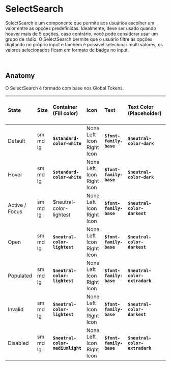 # **SelectSearch**

SelectSearch é um componente que permite aos usuários escolher um valor entre as opções predefinidas. Idealmente, deve ser usado quando houver mais de 5 opções, caso contrário, você pode considerar usar um grupo de rádio.
O SelectSearch permite que o usuário filtre as opções digitando no próprio input e também é possível selecionar multi valores, os valores selecionados ficam em formato de badge no input.

<br />

## Anatomy

O SelectSearch é formado com base nos Global Tokens.

| State          | Size     | Container (Fill color)           | Icon                      | Text                    | Text Color (Placeholder)       | Icon Color                   | Icon Erro Color | Border Radius           | Border (Weight / Stroke Color)                               | Opacity                     | Exemplo   |
| :------------- | :------- | :------------------------------- | :------------------------ | :---------------------- | :----------------------------- | :--------------------------- | :-------------- | :---------------------- | :----------------------------------------------------------- | :-------------------------- | :-------- |
| Default        | sm md lg | **`$standard-color-white`**      | None Left Icon Right Icon | **`$font-family-base`** | **`$neutral-color-dark`**      | **`$neutral-color-darkest`** | '---'           | **`$border-radius-sm`** | **`$border-width-hairline`** **`$neutral-color-mediumdark`** | '----'                      | _[embed]_ |
| Hover          | sm md lg | **`$standard-color-white`**      | None Left Icon Right Icon | **`$font-family-base`** | **`$neutral-color-dark`**      | **`$neutral-color-darkest`** | '---'           | **`$border-radius-sm`** | **`$border-width-hairline`** **`$neutral-color-darkest`**    | '----'                      | _[embed]_ |
| Active / Focus | sm md lg | $neutral-color-lightest          | None Left Icon Right Icon | **`$font-family-base`** | **`$neutral-color-darkest`**   | **`$neutral-color-darkest`** | '----'          | **`$border-radius-sm`** | **`$border-width-thin`** **`$brand-color-primary-default`**  | '----'                      | _[embed]_ |
| Open           | sm md lg | **`$neutral-color-lightest`**    | None Left Icon Right Icon | **`$font-family-base`** | **`$neutral-color-darkest`**   | **`$neutral-color-darkest`** | '----'          | **`$border-radius-sm`** | **`$border-width-thin`** **`$brand-color-primary-default`**  | '----'                      | _[embed]_ |
| Populated      | sm md lg | **`$neutral-color-lightest`**    | None Left Icon Right Icon | **`$font-family-base`** | **`$neutral-color-extradark`** | **`$neutral-color-darkest`** | '---'           | **`$border-radius-sm`** | **`$border-width-hairline`** **`$neutral-color-darkest`**    | '----'                      | _[embed]_ |
| Invalid        | sm md lg | **`$neutral-color-lightest`**    | None Left Icon Right Icon | **`$font-family-base`** | **`$neutral-color-darkest`**   | **`$neutral-color-darkest`** | '---'           | **`$border-radius-sm`** | **`$border-width-thin`** **`$feedback-color-error-dark`**    | '---'                       | _[embed]_ |
| Disabled       | sm md lg | **`$neutral-color-mediumlight`** | None Left Icon Right Icon | **`$font-family-base`** | **`$neutral-color-extradark`** | **`$neutral-color-darkest`** | '---'           | **`$border-radius-sm`** | **`$border-width-hairline`** **`$neutral-color-extradark`**  | **`$opacity-level-medium`** | _[embed]_ |
